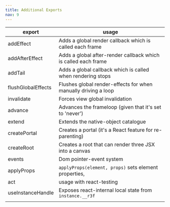 ```yaml
---
title: Additional Exports
nav: 9
---
```


| export             | usage                                                          |
| ------------------ | -------------------------------------------------------------- |
| addEffect          | Adds a global render callback which is called each frame       |
| addAfterEffect     | Adds a global after-render callback which is called each frame |
| addTail            | Adds a global callback which is called when rendering stops    |
| flushGlobalEffects | Flushes global render-effects for when manually driving a loop |
| invalidate         | Forces view global invalidation                                |
| advance            | Advances the frameloop (given that it's set to 'never')        |
| extend             | Extends the native-object catalogue                            |
| createPortal       | Creates a portal (it's a React feature for re-parenting)       |
| createRoot         | Creates a root that can render three JSX into a canvas         |
| events             | Dom pointer-event system                                       |
| applyProps         | `applyProps(element, props)` sets element properties,          |
| act                | usage with react-testing                                       |
| useInstanceHandle  | Exposes react-internal local state from `instance.__r3f`       |
|                    |                                                                |
